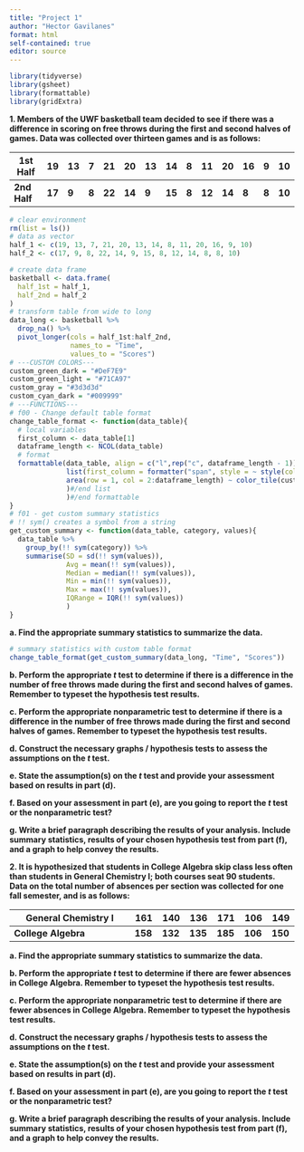 ```yaml
---
title: "Project 1"
author: "Hector Gavilanes"
format: html
self-contained: true
editor: source
---
```


```r
library(tidyverse)
library(gsheet)
library(formattable)
library(gridExtra)
```


**1. Members of the UWF basketball team decided to see if there was a difference in scoring on free throws during the first and second halves of games. Data was collected over thirteen games and is as follows:**

| 1st Half | 19 | 13 | 7 | 21 | 20 | 13 | 14 | 8 | 11 | 20 | 16 | 9 | 10 |
|----------|----|----|---|----|----|----|----|---|----|----|----|---|----|
| **2nd Half** | **17** | **9**  | **8** | **22** | **14** | **9** | **15** | **8** | **12** | **14** | **8**  | **8** | **10** |

```r
# clear environment
rm(list = ls())
# data as vector
half_1 <- c(19, 13, 7, 21, 20, 13, 14, 8, 11, 20, 16, 9, 10)
half_2 <- c(17, 9, 8, 22, 14, 9, 15, 8, 12, 14, 8, 8, 10)

# create data frame
basketball <- data.frame(
  half_1st = half_1,
  half_2nd = half_2
)
# transform table from wide to long
data_long <- basketball %>% 
  drop_na() %>% 
  pivot_longer(cols = half_1st:half_2nd, 
               names_to = "Time", 
               values_to = "Scores")
# ---CUSTOM COLORS---
custom_green_dark = "#DeF7E9"
custom_green_light = "#71CA97"
custom_gray = "#3d3d3d"
custom_cyan_dark = "#009999"
# ---FUNCTIONS---
# f00 - Change default table format
change_table_format <- function(data_table){
  # local variables
  first_column <- data_table[1]
  dataframe_length <- NCOL(data_table)
  # format
  formattable(data_table, align = c("l",rep("c", dataframe_length - 1)),
              list(first_column = formatter("span", style = ~ style(color = custom_gray, font.weight = "bold")),
              area(row = 1, col = 2:dataframe_length) ~ color_tile(custom_green_light, custom_green_dark)
              )#/end list
              )#/end formattable
}
# f01 - get custom summary statistics
# !! sym() creates a symbol from a string
get_custom_summary <- function(data_table, category, values){
  data_table %>% 
    group_by(!! sym(category)) %>% 
    summarise(SD = sd(!! sym(values)),
              Avg = mean(!! sym(values)),
              Median = median(!! sym(values)),
              Min = min(!! sym(values)),
              Max = max(!! sym(values)),
              IQRange = IQR(!! sym(values))
              )
}
```

**a. Find the appropriate summary statistics to summarize the data.**
```r

# summary statistics with custom table format
change_table_format(get_custom_summary(data_long, "Time", "Scores"))
```

**b. Perform the appropriate *t* test to determine if there is a difference in the number of free throws made during the first and second halves of games. Remember to typeset the hypothesis test results.**
    
**c. Perform the appropriate nonparametric test to determine if there is a difference in the number of free throws made during the first and second halves of games. Remember to typeset the hypothesis test results.**
    
**d. Construct the necessary graphs / hypothesis tests to assess the assumptions on the *t* test.**
    
**e. State the assumption(s) on the *t* test and provide your assessment based on results in part (d).**
    
**f. Based on your assessment in part (e), are you going to report the *t* test or the nonparametric test?**
    
**g. Write a brief paragraph describing the results of your analysis. Include summary statistics, results of your chosen hypothesis test from part (f), and a graph to help convey the results.**
    
**2. It is hypothesized that students in College Algebra skip class less often than students in General Chemistry I; both courses seat 90 students. Data on the total number of absences per section was collected for one fall semester, and is as follows:**

| General Chemistry I | 161 | 140 | 136 | 171 | 106 | 149 |
|---------------------|-----|-----|-----|-----|-----|-----|
| **College Algebra** | **158** | **132** | **135** | **185** | **106** | **150** |

**a. Find the appropriate summary statistics to summarize the data.**

**b. Perform the appropriate *t* test to determine if there are fewer absences in College Algebra. Remember to typeset the hypothesis test results.**
    
**c. Perform the appropriate nonparametric test to determine if there are fewer absences in College Algebra. Remember to typeset the hypothesis test results.**
    
**d. Construct the necessary graphs / hypothesis tests to assess the assumptions on the *t* test.**
    
**e. State the assumption(s) on the *t* test and provide your assessment based on results in part (d).**
    
**f. Based on your assessment in part (e), are you going to report the *t* test or the nonparametric test?**
    
**g. Write a brief paragraph describing the results of your analysis. Include summary statistics, results of your chosen hypothesis test from part (f), and a graph to help convey the results.**

    




